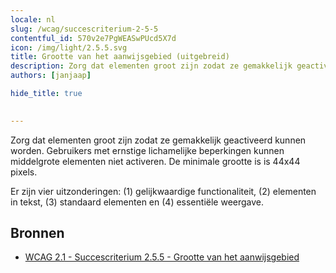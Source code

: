 ```yaml
---
locale: nl
slug: /wcag/succescriterium-2-5-5
contentful_id: 570v2e7PgWEASwPUcd5X7d
icon: /img/light/2.5.5.svg
title: Grootte van het aanwijsgebied (uitgebreid)
description: Zorg dat elementen groot zijn zodat ze gemakkelijk geactiveerd kunnen worden. Gebruikers met ernstige lichamelijke beperkingen kunnen middelgrote elementen niet activeren. De minimale grootte is is 44x44 pixels.
authors: [janjaap]

hide_title: true

	
---
```


<Hero
  title="Grootte van het aanwijsgebied (uitgebreid)"
  icon="/img/light/2.5.5.svg"
  prefix="Succescriterium 2.5.5"
  suffix="Niveau AAA"
/>

Zorg dat elementen groot zijn zodat ze gemakkelijk geactiveerd kunnen worden. Gebruikers met ernstige lichamelijke beperkingen kunnen middelgrote elementen niet activeren. De minimale grootte is is 44x44 pixels.

Er zijn vier uitzonderingen: (1) gelijkwaardige functionaliteit, (2) elementen in tekst, (3) standaard elementen en (4) essentiële weergave.

## Bronnen

- [WCAG 2.1 - Succescriterium 2.5.5 - Grootte van het aanwijsgebied](https://www.w3.org/Translations/WCAG21-nl/#grootte-van-het-aanwijsgebied)